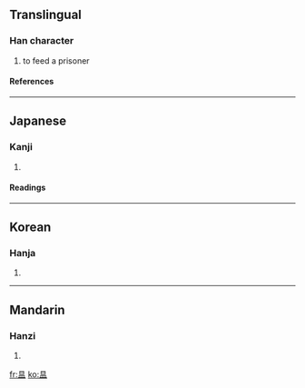 ==Translingual==
===Han character===
{{Han char|rn=72|rad=日|as=05|sn=9|four=|canj=日月廿 (ABT)}}
# to feed a prisoner
====References====
{{Han ref|kx=0494.090|dkj=13870|dj=0859.030|hdz=21500.090|uh=6637|ud=26167}}
----
==Japanese==
===Kanji===
{{ja-kanji|grade=|rs=日05}}
# {{defn|Japanese}} 
====Readings====
{{ja-readings|on=[[おん]] (on)|kun=[[めぐむ]] (megumu)}}
----
==Korean==
===Hanja===
{{ko-hanja|hangeul=온|eumhun=|rv=on|mr=on|y=on}}
# {{defn|Korean}}
----
==Mandarin==
===Hanzi===
{{cmn-hanzi|pin=[[wēn]] (wen1), [[yùn]] (yun4)|wg=wen<sup>1</sup>, yün<sup>4</sup>}}
# {{defn|Mandarin}}

[[fr:昷]]
[[ko:昷]]